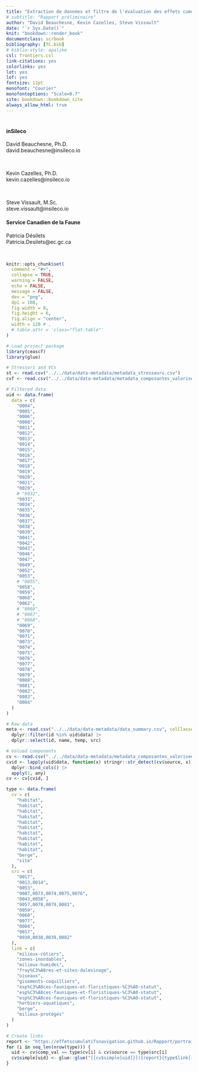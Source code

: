 ```yaml
---
title: "Extraction de données et filtre de l'évaluation des effets cumulatifs des activités maritimes sur le Saint-Laurent et la rivière Saguenay pour le Servica Canadien de la Faune"
# subtitle: "Rapport préliminaire"
author: "David Beauchesne, Kevin Cazelles, Steve Vissault"
date: "`r Sys.Date()`"
knit: "bookdown::render_book"
documentclass: scrbook
bibliography: [TC.bib]
# biblio-style: apalike
csl: frontiers.csl
link-citations: yes
colorlinks: yes
lot: yes
lof: yes
fontsize: 12pt
monofont: "Courier"
monofontoptions: "Scale=0.7"
site: bookdown::bookdown_site
always_allow_html: true
---
```


<!-- description: "TO WRITE"
url: 'https\://bookdown.org/yihui/bookdown/'
github-repo: rstudio/bookdown
cover-image: images/cover.jpg -->

<!--
suppressWarnings(bookdown::render_book("index.Rmd", "bookdown::gitbook"))
-->

<!--
<img src="https://img.shields.io/badge/Zone-Fluvial-brightgreen">
-->

# {-}

#### inSileco {-}

David Beauchesne, Ph.D. <br/>
david.beauchesne@insileco.io<br/>

<br/>

Kevin Cazelles, Ph.D. <br/>
kevin.cazelles@insileco.io<br/>

<br/>

Steve Vissault, M.Sc.<br/>
steve.vissault@insileco.io<br/>


#### Service Canadien de la Faune {-}

Patricia Désilets <br/>
Patricia.Desilets@ec.gc.ca<br/>

<br/>

```r
knitr::opts_chunk$set(
  comment = "#>",
  collapse = TRUE,
  warning = FALSE,
  echo = FALSE,
  message = FALSE,
  dev = "png",
  dpi = 108,
  fig.width = 8,
  fig.height = 6,
  fig.align = "center",
  width = 120 # ,
  # table.attr = 'class="flat-table"'
)

# Load project package
library(ceascf)
library(glue)

# Stressors and VCs
st <- read.csv("../../data/data-metadata/metadata_stresseurs.csv")
cvf <- read.csv("../../data/data-metadata/metadata_composantes_valorisees.csv")

# Filtered data
uid <- data.frame(
  data = c(
    "0004",
    "0005",
    "0006",
    "0008",
    "0011",
    "0012",
    "0013",
    "0014",
    "0015",
    "0016",
    "0017",
    "0018",
    "0019",
    "0020",
    "0021",
    "0029",
    # "0032",
    "0033",
    "0034",
    "0035",
    "0036",
    "0037",
    "0038",
    "0039",
    "0041",
    "0042",
    "0043",
    "0046",
    "0047",
    "0049",
    "0052",
    "0053",
    # "0055",
    "0058",
    "0059",
    "0060",
    "0062",
    # "0066",
    # "0067",
    # "0068",
    "0069",
    "0070",
    "0071",
    "0073",
    "0074",
    "0075",
    "0076",
    "0077",
    "0078",
    "0079",
    "0080",
    "0081",
    "0082",
    "0083",
    "0084"
  )
)

# Raw data
meta <- read.csv("../../data/data-metadata/data_summary.csv", colClasses = c("id" = "character")) |>
  dplyr::filter(id %in% uid$data) |>
  dplyr::select(id, name, temp, src)

# Valued components
cv <- read.csv("../../data/data-metadata/metadata_composantes_valorisees.csv")
cvid <- lapply(uid$data, function(x) stringr::str_detect(cv$source, x)) |>
  dplyr::bind_cols() |>
  apply(1, any)
cv <- cv[cvid, ]

type <- data.frame(
  cv = c(
    "habitat",
    "habitat",
    "habitat",
    "habitat",
    "habitat",
    "habitat",
    "habitat",
    "habitat",
    "habitat",
    "habitat",
    "berge",
    "site"
  ),
  src = c(
    "0017",
    "0013,0014",
    "0053",
    "0087,0073,0074,0075,0076",
    "0043,0058",
    "0057,0078,0079,0081",
    "0059",
    "0060",
    "0077",
    "0084",
    "0017",
    "0030,0038,0039,0082"
  ),
  link = c(
    "milieux-côtiers",
    "zones-inondables",
    "milieux-humides",
    "fray%C3%A8res-et-sites-dalevinage",
    "oiseaux",
    "gisements-coquilliers",
    "esp%C3%A8ces-fauniques-et-floristiques-%C3%A0-statut",
    "esp%C3%A8ces-fauniques-et-floristiques-%C3%A0-statut",
    "esp%C3%A8ces-fauniques-et-floristiques-%C3%A0-statut",
    "herbiers-aquatiques",
    "berge",
    "milieux-protégés"
  )
)

# Create links
report <- "https://effetscumulatifsnavigation.github.io/Rapport/portrait.html#"
for (i in seq_len(nrow(type))) {
  uid <- cv$comp_val == type$cv[i] & cv$source == type$src[i]
  cv$simple[uid] <- glue::glue("[{cv$simple[uid]}]({report}{type$link[i]})")
}
```

